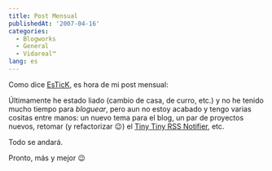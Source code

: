 ```yaml
---
title: Post Mensual
publishedAt: '2007-04-16'
categories:
  - Blogworks
  - General
  - Vidareal™
lang: es
---
```


Como dice [EsTicK](http://www.muxicas.com), es hora de mi post mensual:

Últimamente he estado liado (cambio de casa, de curro, etc.) y no he tenido mucho tiempo para _bloguear_, pero aun no estoy acabado y tengo varias cositas entre manos: un nuevo tema para el blog, un par de proyectos nuevos, retomar (y refactorizar 😉) el [Tiny Tiny RSS Notifier](http://rick.jinlabs.com/ttrssnotifier/), etc.

Todo se andará.

Pronto, más y mejor 😉
